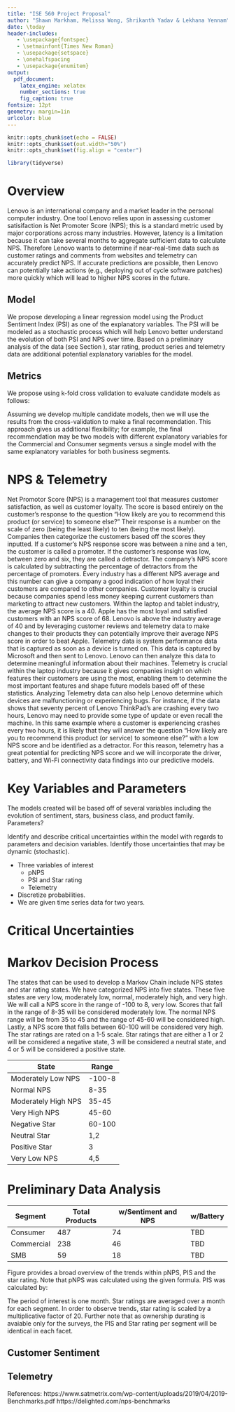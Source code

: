 ```yaml
---
title: "ISE 560 Project Proposal"
author: "Shawn Markham, Melissa Wong, Shrikanth Yadav & Lekhana Yennam"
date: \today
header-includes:
   - \usepackage{fontspec}
   - \setmainfont{Times New Roman}
   - \usepackage{setspace}
   - \onehalfspacing
   - \usepackage{enumitem}
output: 
  pdf_document:
    latex_engine: xelatex
    number_sections: true
    fig_caption: true
fontsize: 12pt
geometry: margin=1in 
urlcolor: blue
---
```


```r
knitr::opts_chunk$set(echo = FALSE)
knitr::opts_chunk$set(out.width="50%")
knitr::opts_chunk$set(fig.align = "center")

library(tidyverse)
```

# Overview

Lenovo is an international company and a market leader in the personal computer industry.  One tool Lenovo relies upon in assessing customer satisifaction is Net Promoter Score (NPS); this is a standard metric used by major corporations across many industries.  However, latency is a limitation because it can take several months to aggregate sufficient data to calculate NPS.  Therefore Lenovo wants to determine if near-real-time data such as customer ratings and comments from websites and telemetry can accurately predict NPS.  If accurate predictions are possible, then Lenovo can potentially take actions (e.g., deploying out of cycle software patches) more quickly which will lead to higher NPS scores in the future.

## Model

We propose developing a linear regression model using the Product Sentiment Index (PSI) as one of the explanatory variables. The PSI will be modeled as a stochastic process which will help Lenovo better understand the evolution of both PSI and NPS over time.  Based on a preliminary analysis of the data (see Section \ref{data_analysis}), star rating, product series and telemetry data are additional potential explanatory variables for the model.   

## Metrics

We propose using k-fold cross validation to evaluate candidate models as follows:
\begin{enumerate}[nosep]
  \item Randomly shuffle the data and split into k-groups.
  \item For each group
  \begin{enumerate}[nosep]
    \item Reserve the current group as the test data set.
    \item Fit candidate model(s) to the remaining k-1 data sets and perform variable selection.
    \item Assess model fit with the test data set.
  \end{enumerate}
\end{enumerate}

Assuming we develop multiple candidate models, then we will use the results from the cross-validation to  make a final recommendation.  This approach gives us additional flexibility; for example, the final recommendation may be two models with different explanatory variables for the Commercial and Consumer segments versus a single model with the same explanatory variables for both business segments.

# NPS & Telemetry
   Net Promotor Score (NPS) is a management tool that measures customer satisfaction, as well as customer loyalty. The score is based entirely on the customer’s response to the question “How likely are you to recommend this product (or service) to someone else?” Their response is a number on the scale of zero (being the least likely) to ten (being the most likely). Companies then categorize the customers based off the scores they inputted. If a customer’s NPS response score was between a nine and a ten, the customer is called a promoter. If the customer’s response was low, between zero and six, they are called a detractor. The company’s NPS score is calculated by subtracting the percentage of detractors from the percentage of promoters. 
   Every industry has a different NPS average and this number can give a company a good indication of how loyal their customers are compared to other companies. Customer loyalty is crucial because companies spend less money keeping current customers than marketing to attract new customers. Within the laptop and tablet industry, the average NPS score is a 40. Apple has the most loyal and satisfied customers with an NPS score of 68. Lenovo is above the industry average of 40 and by leveraging customer reviews and telemetry data to make changes to their products they can potentially improve their average NPS score in order to beat Apple.
   Telemetry data is system performance data that is captured as soon as a device is turned on. This data is captured by Microsoft and then sent to Lenovo. Lenovo can then analyze this data to determine meaningful information about their machines. Telemetry is crucial within the laptop industry because it gives companies insight on which features their customers are using the most, enabling them to determine the most important features and shape future models based off of these statistics. Analyzing Telemetry data can also help Lenovo determine which devices are malfunctioning or experiencing bugs. For instance, if the data shows that seventy percent of Lenovo ThinkPad’s are crashing every two hours, Lenovo may need to provide some type of update or even recall the machine. In this same example where a customer is experiencing crashes every two hours, it is likely that they will answer the question “How likely are you to recommend this product (or service) to someone else?” with a low NPS score and be identified as a detractor. For this reason, telemetry has a great potential for predicting NPS score and we will incorporate the driver, battery, and Wi-Fi connectivity data findings into our predictive models. 


# Key Variables and Parameters
The models created will be based off of several variables including the evolution of sentiment, stars, business class, and product family. 
Parameters?

Identify and describe critical uncertainties within the model with regards to parameters and decision variables. Identify those uncertainties that may be dynamic (stochastic). 

  - Three variables of interest
    - pNPS 
    - PSI and Star rating
    - Telemetry
  - Discretize probabilities. 
  - We are given time series data for two years.  
  
# Critical Uncertainties

# Markov Decision Process
The states that can be used to develop a Markov Chain include NPS states and star rating states. We have categorized NPS into five states. These five states are very low, moderately low, normal, moderately high, and very high. We will call a NPS score in the range of -100 to 8, very low. Scores that fall in the range of 8-35 will be considered moderately low. The normal NPS range will be from 35 to 45 and the range of 45-60 will be considered high. Lastly, a NPS score that falls between 60-100 will be considered very high. The star ratings are rated on a 1-5 scale. Star ratings that are either a 1 or 2 will be considered a negative state, 3 will be considered a neutral state, and 4 or 5 will be considered a positive state.

State              | Range          |
----------         | -------------- | 
Moderately Low NPS | -100-8         |
Normal NPS         |  8-35          |
Moderately High NPS|  35-45         |
Very High NPS      |  45-60         |
Negative Star      |  60-100        |
Neutral Star       |  1,2           |
Positive Star      |  3             | 
Very Low NPS       |  4,5           |




# Preliminary Data Analysis \label{data_analysis}


Segment    | Total Products | w/Sentiment and NPS | w/Battery 
---------- | -------------- | ------------ | ------- 
Consumer   | 487            |      74          | TBD     
Commercial | 238            |      46          | TBD     
SMB        |   59           |      18          | TBD     

Figure \ref{fig:overall_summary} provides a broad overview of the trends within pNPS, PIS and the star rating.  Note that pNPS was calculated using the given formula.  PIS was calculated by:

\begin{equation}
PIS = \frac{\text{Positive mentions}- \text{Negative mentions}}{\text{Positive mentions}+ \text{Negative mentions}}\times 100.
\end{equation}
The period of interest is one month.  Star ratings are averaged over a month for each segment. In order to observe trends, star rating is scaled by a multiplicative factor of 20.  Further note that as ownership durating is avaiable only for the surveys, the PIS and Star rating per segment will be identical in each facet.  
  
\begin{figure}[t]
  \centering
  \includegraphics[width = 0.48\textwidth]{Figures/all_metric_summary_consumer.pdf}
  \includegraphics[width = 0.48\textwidth]{Figures/all_metric_summary_commercial.pdf}
  \caption{Trends in the pNPS, PIS and average star rating when downsamped at 1-month intervals.}
  \label{fig:overall_summary}
\end{figure}


## Customer Sentiment

## Telemetry


References: https://www.satmetrix.com/wp-content/uploads/2019/04/2019-Benchmarks.pdf
https://delighted.com/nps-benchmarks


